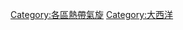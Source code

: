 {{Commonscat|Atlantic hurricanes}}

[[Category:各區熱帶氣旋|Category:各區熱帶氣旋]]
[[Category:大西洋|Category:大西洋]]